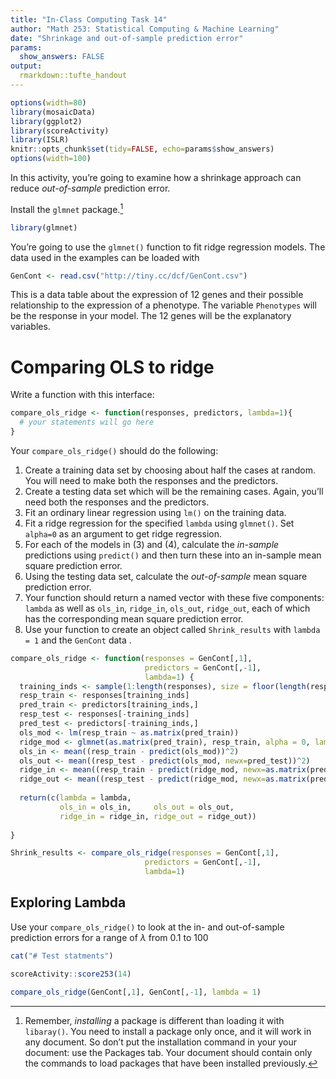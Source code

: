 ```yaml
---
title: "In-Class Computing Task 14"
author: "Math 253: Statistical Computing & Machine Learning"
date: "Shrinkage and out-of-sample prediction error"
params:
  show_answers: FALSE
output: 
  rmarkdown::tufte_handout
---
```


```r
options(width=80)
library(mosaicData)
library(ggplot2)
library(scoreActivity)
library(ISLR)
knitr::opts_chunk$set(tidy=FALSE, echo=params$show_answers)
options(width=100)
```

In this activity, you're going to examine how a shrinkage approach can reduce *out-of-sample* prediction error.

Install the `glmnet` package.^[Remember, *installing* a package is different than loading it with `libaray()`. You need to install a package only once, and it will work in any document. So don't put the installation command in your your document: use the Packages tab.  Your document should contain only the commands to load packages that have been installed previously.]

```r
library(glmnet)
```

You're going to use the `glmnet()` function to fit ridge regression models.
The data used in the examples can be loaded with 
```r
GenCont <- read.csv("http://tiny.cc/dcf/GenCont.csv")
```

This is a data table about the expression of 12 genes and their possible relationship to the expression of a phenotype. The variable `Phenotypes` will be the response in your model. The 12 genes will be the explanatory variables.

\enlargethispage{1.5in}


# Comparing OLS to ridge

Write a function with this interface:
```r
compare_ols_ridge <- function(responses, predictors, lambda=1){
  # your statements will go here
}
```

Your `compare_ols_ridge()` should do the following:

1. Create a training data set by choosing about half the cases at random. You will need to make both the responses and the predictors.
2. Create a testing data set which will be the remaining cases. Again, you'll need both the responses and the predictors.
3. Fit an ordinary linear regression using `lm()` on the training data.
4. Fit a ridge regression for the specified `lambda` using `glmnet()`. Set `alpha=0` as an argument to get ridge regression. 
5. For each of the models in (3) and (4), calculate the *in-sample* predictions using `predict()` and then turn these into an in-sample mean square prediction error.
6. Using the testing data set, calculate the *out-of-sample* mean square prediction error.
7. Your function should return a named vector with these five components: `lambda` as well as `ols_in`, `ridge_in`, `ols_out`, `ridge_out`, each of which has the corresponding mean square prediction error. 
8. Use your function to create an object called `Shrink_results` with `lambda = 1` and the `GenCont` data . 

```r
compare_ols_ridge <- function(responses = GenCont[,1], 
                              predictors = GenCont[,-1], 
                              lambda=1) {
  training_inds <- sample(1:length(responses), size = floor(length(responses)/2))
  resp_train <- responses[training_inds]
  pred_train <- predictors[training_inds,]
  resp_test <- responses[-training_inds]
  pred_test <- predictors[-training_inds,]
  ols_mod <- lm(resp_train ~ as.matrix(pred_train))
  ridge_mod <- glmnet(as.matrix(pred_train), resp_train, alpha = 0, lambda = lambda)
  ols_in <- mean((resp_train - predict(ols_mod))^2)
  ols_out <- mean((resp_test - predict(ols_mod, newx=pred_test))^2)
  ridge_in <- mean((resp_train - predict(ridge_mod, newx=as.matrix(pred_train)))^2)
  ridge_out <- mean((resp_test - predict(ridge_mod, newx=as.matrix(pred_test)))^2)
  
  return(c(lambda = lambda, 
           ols_in = ols_in,     ols_out = ols_out, 
           ridge_in = ridge_in, ridge_out = ridge_out))
  
}

Shrink_results <- compare_ols_ridge(responses = GenCont[,1], 
                              predictors = GenCont[,-1], 
                              lambda=1)
```


## Exploring Lambda

Use your `compare_ols_ridge()` to look at the in- and out-of-sample prediction errors for a range of $\lambda$ from 0.1 to 100




```r
cat("# Test statments")
```

```r
scoreActivity::score253(14)
```

```r
compare_ols_ridge(GenCont[,1], GenCont[,-1], lambda = 1)
```